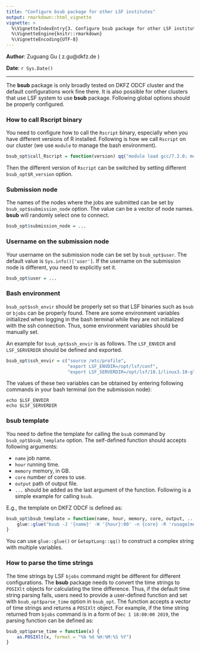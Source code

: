 ```yaml
---
title: "Configure bsub package for other LSF institutes"
output: rmarkdown::html_vignette
vignette: >
  %\VignetteIndexEntry{3. Configure bsub package for other LSF institutes}
  %\VignetteEngine{knitr::rmarkdown}
  %\VignetteEncoding{UTF-8}
---
```


**Author**: Zuguang Gu ( z.gu@dkfz.de )

**Date**: `r Sys.Date()`

-------------------------------------------------------------

The **bsub** package is only broadly tested on DKFZ ODCF cluster and the
default configurations work fine there. It is also possible for other clusters
that use LSF system to use **bsub** package. Following global options should
be properly configured.

### How to call Rscript binary

You need to configure how to call the `Rscript` binary, especially when you
have different versions of R installed. Following is how we call `Rscript` on
our cluster (we use `module` to manage the bash environment).

```r
bsub_opt$call_Rscript = function(version) qq("module load gcc/7.2.0; module load java/1.8.0_131; module load R/@{version}; Rscript")
```

Then the different version of `Rscript` can be switched by setting different
`bsub_opt$R_version` option.


### Submission node

The names of the nodes where the jobs are submitted can be set by
`bsub_opt$submission_node` option. The value can be a vector of node names.
**bsub** will randomly select one to connect.

```r
bsub_opt$submission_node = ...
```

### Username on the submission node

Your username on the submission node can be set by `bsub_opt$user`. The
default value is `Sys.info()['user']`. If the username on the submission node
is different, you need to explicitly set it.

```r
bsub_opt$user = ...
```

### Bash environment

`bsub_opt$ssh_envir` should be properly set so that LSF binaries such as
`bsub` or `bjobs` can be properly found. There are some environment variables
initialized when logging in the bash terminal while they are not initialized
with the ssh connection. Thus, some environment variables should be manually
set.

An example for `bsub_opt$ssh_envir` is as follows. The `LSF_ENVDIR` and
`LSF_SERVERDIR` should be defined and exported.
 
```r
bsub_opt$ssh_envir = c("source /etc/profile",
                       "export LSF_ENVDIR=/opt/lsf/conf",
                       "export LSF_SERVERDIR=/opt/lsf/10.1/linux3.10-glibc2.17-x86_64/etc")
```


The values of these two variables can be obtained by entering following
commands in your bash terminal (on the submission node):

```
echo $LSF_ENVDIR
echo $LSF_SERVERDIR
```

### bsub template

You need to define the template for calling the `bsub` command by
`bsub_opt$bsub_template` option. The self-defined function should accepts
following arguments:

- `name` job name.
- `hour` running time.
- `memory` memory, in GB.
- `core` number of cores to use.
- `output` path of output file.
- `...` should be added as the last argument of the function. Following is a
  simple example for calling `bsub`.

E.g., the template on DKFZ ODCF is defined as:

```r
bsub_opt$bsub_template = function(name, hour, memory, core, output, ...) {
	glue::glue("bsub -J '{name}' -W '{hour}:00' -n {core} -R 'rusage[mem={memory}GB]' -o '{output}'")
}
```

You can use `glue::glue()` or `GetoptLong::qq()` to construct a complex string
with multiple variables.

### How to parse the time strings

The time strings by LSF `bjobs` command might be different for different
configurations. The **bsub** package needs to convert the time strings to
`POSIXlt` objects for calculating the time difference. Thus, if the default
time string parsing fails, users need to provide a user-defined function and
set with `bsub_opt$parse_time` option in `bsub_opt`. The function accepts a
vector of time strings and returns a `POSIXlt` object. For example, if the
time string returned from `bjobs` command is in a form of `Dec 1 18:00:00
2019`, the parsing function can be defined as:

```r
bsub_opt$parse_time = function(x) {
    as.POSIXlt(x, format = "%b %d %H:%M:%S %Y")
}
```


